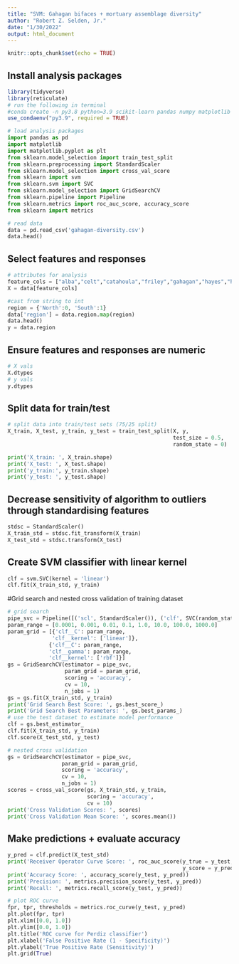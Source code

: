 ```yaml
---
title: "SVM: Gahagan bifaces + mortuary assemblage diversity"
author: "Robert Z. Selden, Jr."
date: "1/30/2022"
output: html_document
---
```


```r
knitr::opts_chunk$set(echo = TRUE)
```

## Install analysis packages

```r
library(tidyverse)
library(reticulate)
# run the following in terminal
#conda create -n py3.8 python=3.9 scikit-learn pandas numpy matplotlib
use_condaenv("py3.9", required = TRUE)
```


```python
# load analysis packages
import pandas as pd
import matplotlib
import matplotlib.pyplot as plt
from sklearn.model_selection import train_test_split
from sklearn.preprocessing import StandardScaler
from sklearn.model_selection import cross_val_score
from sklearn import svm
from sklearn.svm import SVC
from sklearn.model_selection import GridSearchCV
from sklearn.pipeline import Pipeline
from sklearn.metrics import roc_auc_score, accuracy_score
from sklearn import metrics

# read data
data = pd.read_csv('gahagan-diversity.csv')
data.head()
```

## Select features and responses

```python
# attributes for analysis
feature_cols = ["alba","celt","catahoula","friley","gahagan","hayes","harrell","reed","scallorn","coles_creek","hickory_engraved","holly_fine_engraved","kiam_incised"]
X = data[feature_cols]

#cast from string to int
region = {'North':0, 'South':1}
data['region'] = data.region.map(region)
data.head()
y = data.region
```

## Ensure features and responses are numeric
```python
# X vals
X.dtypes
# y vals
y.dtypes
```

## Split data for train/test

```python
# split data into train/test sets (75/25 split)
X_train, X_test, y_train, y_test = train_test_split(X, y,
                                                    test_size = 0.5,
                                                    random_state = 0)

print('X_train: ', X_train.shape)
print('X_test: ', X_test.shape)
print('y_train:', y_train.shape)
print('y_test: ', y_test.shape)
```

## Decrease sensitivity of algorithm to outliers through standardising features

```python
stdsc = StandardScaler()
X_train_std = stdsc.fit_transform(X_train)
X_test_std = stdsc.transform(X_test)
```

## Create SVM classifier with linear kernel

```python
clf = svm.SVC(kernel = 'linear')
clf.fit(X_train_std, y_train)
```

#Grid search and nested cross validation of training dataset

```python
# grid search
pipe_svc = Pipeline([('scl', StandardScaler()), ('clf', SVC(random_state = 0))])
param_range = [0.0001, 0.001, 0.01, 0.1, 1.0, 10.0, 100.0, 1000.0]
param_grid = [{'clf__C': param_range,
              'clf__kernel': ['linear']},
             {'clf__C': param_range,
             'clf__gamma': param_range,
             'clf__kernel': ['rbf']}]
gs = GridSearchCV(estimator = pipe_svc,
                  param_grid = param_grid,
                  scoring = 'accuracy',
                  cv = 10,
                  n_jobs = 1)
gs = gs.fit(X_train_std, y_train)
print('Grid Search Best Score: ', gs.best_score_)
print('Grid Search Best Parameters: ', gs.best_params_)
# use the test dataset to estimate model performance
clf = gs.best_estimator_
clf.fit(X_train_std, y_train)
clf.score(X_test_std, y_test)

# nested cross validation
gs = GridSearchCV(estimator = pipe_svc,
                 param_grid = param_grid,
                 scoring = 'accuracy',
                 cv = 10,
                 n_jobs = 1)
scores = cross_val_score(gs, X_train_std, y_train,
                         scoring = 'accuracy',
                         cv = 10)
print('Cross Validation Scores: ', scores)
print('Cross Validation Mean Score: ', scores.mean())
```

## Make predictions + evaluate accuracy

```python
y_pred = clf.predict(X_test_std)
print('Receiver Operator Curve Score: ', roc_auc_score(y_true = y_test,
                                                       y_score = y_pred))
print('Accuracy Score: ', accuracy_score(y_test, y_pred))
print('Precision: ', metrics.precision_score(y_test, y_pred))
print('Recall: ', metrics.recall_score(y_test, y_pred))
```

```python
# plot ROC curve
fpr, tpr, thresholds = metrics.roc_curve(y_test, y_pred)
plt.plot(fpr, tpr)
plt.xlim([0.0, 1.0])
plt.ylim([0.0, 1.0])
plt.title('ROC curve for Perdiz classifier')
plt.xlabel('False Positive Rate (1 - Specificity)')
plt.ylabel('True Positive Rate (Sensitivity)')
plt.grid(True)
```
